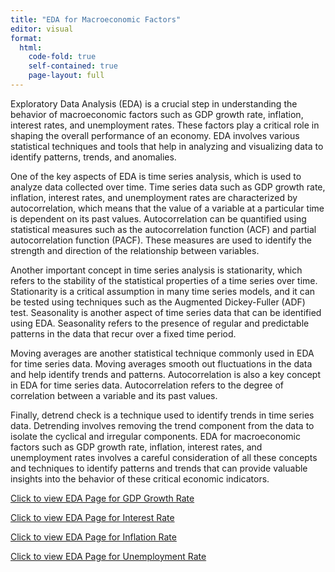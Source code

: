 ```yaml
---
title: "EDA for Macroeconomic Factors"
editor: visual
format:
  html:
    code-fold: true
    self-contained: true
    page-layout: full
---
```


Exploratory Data Analysis (EDA) is a crucial step in understanding the behavior of macroeconomic factors such as GDP growth rate, inflation, interest rates, and unemployment rates. These factors play a critical role in shaping the overall performance of an economy. EDA involves various statistical techniques and tools that help in analyzing and visualizing data to identify patterns, trends, and anomalies.

One of the key aspects of EDA is time series analysis, which is used to analyze data collected over time. Time series data such as GDP growth rate, inflation, interest rates, and unemployment rates are characterized by autocorrelation, which means that the value of a variable at a particular time is dependent on its past values. Autocorrelation can be quantified using statistical measures such as the autocorrelation function (ACF) and partial autocorrelation function (PACF). These measures are used to identify the strength and direction of the relationship between variables.

Another important concept in time series analysis is stationarity, which refers to the stability of the statistical properties of a time series over time. Stationarity is a critical assumption in many time series models, and it can be tested using techniques such as the Augmented Dickey-Fuller (ADF) test. Seasonality is another aspect of time series data that can be identified using EDA. Seasonality refers to the presence of regular and predictable patterns in the data that recur over a fixed time period.

Moving averages are another statistical technique commonly used in EDA for time series data. Moving averages smooth out fluctuations in the data and help identify trends and patterns. Autocorrelation is also a key concept in EDA for time series data. Autocorrelation refers to the degree of correlation between a variable and its past values.

Finally, detrend check is a technique used to identify trends in time series data. Detrending involves removing the trend component from the data to isolate the cyclical and irregular components. EDA for macroeconomic factors such as GDP growth rate, inflation, interest rates, and unemployment rates involves a careful consideration of all these concepts and techniques to identify patterns and trends that can provide valuable insights into the behavior of these critical economic indicators.

[Click to view EDA Page for GDP Growth Rate](eda_macroeconomic_gdp.html)

[Click to view EDA Page for Interest Rate](eda_macroeconomic_interest.html)

[Click to view EDA Page for Inflation Rate](eda_macroeconomic_inflation.html)

[Click to view EDA Page for Unemployment Rate](eda_macroeconomic_unemployment.html)
